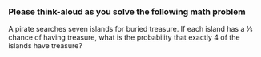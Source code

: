 ### Please think-aloud as you solve the following math problem

A pirate searches seven islands for buried treasure. If each island has a ⅕ chance of having treasure, what is the probability that exactly 4 of the islands have treasure?

